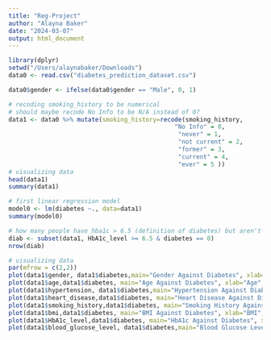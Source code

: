 ```yaml
---
title: "Reg-Project"
author: "Alayna Baker"
date: "2024-03-07"
output: html_document
---
```


```r
library(dplyr)
setwd("/Users/alaynabaker/Downloads")
data0 <- read.csv("diabetes_prediction_dataset.csv")

data0$gender <- ifelse(data0$gender == "Male", 0, 1)

# recoding smoking_history to be numerical 
# should maybe recode No Info to be N/A instead of 0? 
data1 <- data0 %>% mutate(smoking_history=recode(smoking_history, 
                                              "No Info" = 0,
                                               "never" = 1, 
                                               "not current" = 2, 
                                               "former" = 3,
                                               "current" = 4, 
                                               "ever" = 5 ))
# visualizing data 
head(data1)
summary(data1)

# first linear regression model 
model0 <- lm(diabetes ~., data=data1)
summary(model0)

# how many people have hba1c > 6.5 (definition of diabetes) but aren't flagged for diabetes? 
diab <- subset(data1, HbA1c_level >= 6.5 & diabetes == 0)
nrow(diab)

```

```r
# visualizing data 
par(mfrow = c(2,2))
plot(data1$gender, data1$diabetes,main="Gender Against Diabetes", xlab="Gender", ylab="Diabetes")
plot(data1$age,data1$diabetes, main="Age Against Diabetes", xlab="Age", ylab="Diabetes")
plot(data1$hypertension, data1$diabetes,main="Hypertension Against Diabetes", xlab="Hypertension", ylab="Diabetes")
plot(data1$heart_disease,data1$diabetes, main="Heart Disease Against Diabetes", xlab="Heart Disease", ylab="Diabetes")
plot(data1$smoking_history,data1$diabetes, main="Smoking History Against Diabetes", xlab="Smoking History", ylab="Diabetes")
plot(data1$bmi,data1$diabetes, main="BMI Against Diabetes", xlab="BMI", ylab="Diabetes")
plot(data1$HbA1c_level,data1$diabetes, main="HbA1c Against Diabetes", xlab="Hba1c", ylab="Diabetes")
plot(data1$blood_glucose_level, data1$diabetes,main="Blood Glucose Level Against Diabetes", xlab="Blood Glucose Level", ylab="Diabetes")
```



